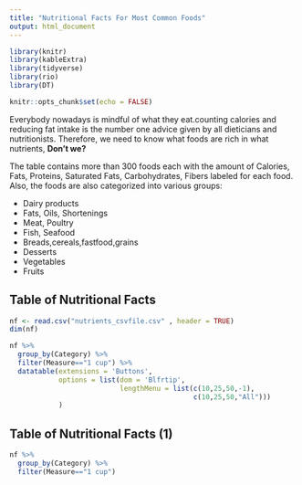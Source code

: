 ```yaml
---
title: "Nutritional Facts For Most Common Foods"
output: html_document
---
```



```r
library(knitr)
library(kableExtra)
library(tidyverse)
library(rio)
library(DT)


```


```r
knitr::opts_chunk$set(echo = FALSE)

```




Everybody nowadays is mindful of what they eat.counting calories and reducing fat intake is the number one advice given by all dieticians and nutritionists. Therefore, we need to know what foods are rich in what nutrients, __Don't we?__


The table contains more than 300 foods each with the amount of Calories, Fats, Proteins, Saturated Fats, Carbohydrates, Fibers labeled for each food. Also, the foods are also categorized into various groups:


* Dairy products
* Fats, Oils, Shortenings
* Meat, Poultry
* Fish, Seafood
* Breads,cereals,fastfood,grains
* Desserts
* Vegetables
* Fruits 

## Table of Nutritional Facts




```r
nf <- read.csv("nutrients_csvfile.csv" , header = TRUE)
dim(nf)
```

```r
nf %>%
  group_by(Category) %>%
  filter(Measure=="1 cup") %>%
  datatable(extensions = 'Buttons',
            options = list(dom = 'Blfrtip',
                           lengthMenu = list(c(10,25,50,-1),
                                             c(10,25,50,"All")))
            )
```


## Table of Nutritional Facts (1)
```r
nf %>%
  group_by(Category) %>%
  filter(Measure=="1 cup")

```


